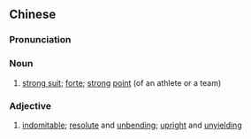 {{also|强项}}
==Chinese==
{{zh-forms|s=强项}}

===Pronunciation===
{{zh-pron
|m=qiángxiàng
|c=koeng4 hong6
|mn=qz:kiông-hǎng/xm:kiông-hāng/zz:kiâng-hāng
|cat=n,a
}}

===Noun===
{{zh-noun}}

# {{lb|zh|sports}} [[strong suit]]; [[forte]]; [[strong]] [[point]] (of an athlete or a team)

===Adjective===
{{zh-adj}}

# {{lb|zh|literary}} [[indomitable]]; [[resolute]] and [[unbending]]; [[upright]] and [[unyielding]]